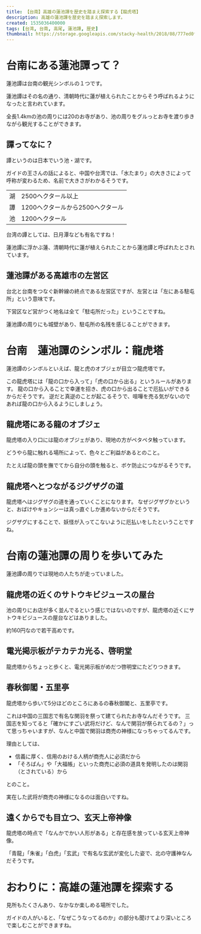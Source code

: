 ```yaml
---
title: 【台南】高雄の蓮池譚を歴史を踏まえ探索する【龍虎塔】
description: 高雄の蓮池譚を歴史を踏まえ探索します。
created: 1535036400000
tags: [台湾, 台南, 高尾, 蓮池譚, 歴史]
thumbnail: https://storage.googleapis.com/stacky-health/2018/08/777ed0fc1a09b27fc8550df4cf77533f.jpg
---
```


# 台南にある蓮池譚って？

<amp-img alt="蓮池譚の看板" src="https://storage.googleapis.com/stacky-health/2018/08/b4854063d158dd2d285cf176050fe41d.jpg" width="948" height="1264" layout="intrinsic" />

蓮池譚は台南の観光シンボルの１つです。

蓮池譚はその名の通り、清朝時代に蓮が植えられたことからそう呼ばれるようになったと言われています。

全長1.4kmの池の周りには20のお寺があり、池の周りをグルっとお寺を渡り歩きながら観光することができます。

<amp-img alt="蓮池譚の上に浮かぶお寺" src="https://storage.googleapis.com/stacky-health/2018/08/d0ecb19b316a76ffafe039c5d6dee2c3.jpg" width="1352" height="1352" layout="intrinsic" />

## 譚ってなに？
譚というのは日本でいう池・湖です。

ガイドの王さんの話によると、中国や台湾では、「水たまり」の大きさによって呼称が変わるため、名前で大きさがわかるそうです。

| | |
|---|----------------------|
| 湖 | 2500ヘクタール以上          |
| 譚 | 1200ヘクタールから2500ヘクタール |
| 池 | 1200ヘクタール            |

台湾の譚としては、日月潭なども有名ですね！

<amp-img alt="蓮池譚に浮かぶ蓮" src="https://storage.googleapis.com/stacky-health/2018/08/d996a565dd30004319f6fcec6cb941d7.jpg" width="1686" height="1264" layout="intrinsic" />

蓮池譚に浮かぶ蓮、清朝時代に蓮が植えられたことから蓮池譚と呼ばれたとされています。

## 蓮池譚がある高雄市の左営区
台北と台南をつなぐ新幹線の終点である左営区ですが、左営とは「左にある駐屯所」という意味です。

下営区など営がつく地名は全て「駐屯所だった」ということですね。

蓮池譚の周りにも城壁があり、駐屯所の名残を感じることができます。

<amp-img alt="蓮池譚の周りの城壁" src="https://storage.googleapis.com/stacky-health/2018/09/a0c90ef2fc2f591f4116a9ee6d9e66b1.jpg" width="1686" height="1264" layout="intrinsic" />

<amp-img alt="蓮池譚の周りの城壁の上から見た景色" src="https://storage.googleapis.com/stacky-health/2018/09/ce7986f1a6b0448644b3bf1179beff16.jpg" width="1686" height="1264" layout="intrinsic" />

# 台南　蓮池譚のシンボル：龍虎塔
蓮池譚のシンボルといえば、龍と虎のオブジェが目立つ龍虎塔です。

この龍虎塔には「龍の口から入って」「虎の口から出る」というルールがあります。
龍の口から入ることで幸運を招き、虎の口から出ることで厄払いができるからだそうです。
逆だと真逆のことが起こるそうで、喧嘩を売る気がないのであれば龍の口から入るようにしましょう。

<amp-img alt="蓮池譚にある龍虎塔" src="https://storage.googleapis.com/stacky-health/2018/08/26e94c6f025ecf75dd8183ec647e169e-1.jpg" width="1686" height="1264" layout="intrinsic" />

<amp-img alt="龍虎塔の中" src="https://storage.googleapis.com/stacky-health/2018/08/294f6e5fc590952c80be02037f42ca7c-1.jpg" width="1686" height="1264" layout="intrinsic" />

## 龍虎塔にある龍のオブジェ
龍虎塔の入り口には龍のオブジェがあり、現地の方がペタペタ触っています。

どうやら龍に触れる場所によって、色々とご利益があるとのこと。

たとえば龍の頭を撫でてから自分の頭を触ると、ボケ防止につながるそうです。

<amp-img alt="龍虎塔にある龍のオブジェ" src="https://storage.googleapis.com/stacky-health/2018/08/a5d1126867e5ba673f46daa044ebc7e8-1.jpg" width="1686" height="1264" layout="intrinsic" />

## 龍虎塔へとつながるジグザグの道
龍虎塔へはジグザグの道を通っていくことになります。
なぜジグザグかというと、おばけやキョンシーは真っ直ぐしか進めないからだそうです。

ジグザグにすることで、妖怪が入ってこないように厄払いをしたということですね。

<amp-img alt="龍虎塔へとつながるジグザグの道" src="https://storage.googleapis.com/stacky-health/2018/08/edcdacc2896c7845c5d464581887e1f6-1.jpg" width="1686" height="1264" layout="intrinsic" />

# 台南の蓮池譚の周りを歩いてみた

<amp-img alt="蓮池譚の周りで走る人々" src="https://storage.googleapis.com/stacky-health/2018/08/c533dc3d88a8fda74a66a4674c696f44-1.jpg" width="1264" height="1264" layout="intrinsic" />

蓮池譚の周りでは現地の人たちが走っていました。

## 龍虎塔の近くのサトウキビジュースの屋台
池の周りにお店が多く並んでるという感じではないのですが、龍虎塔の近くにサトウキビジュースの屋台などはありました。

約160円なので若干高めです。

<amp-img alt="蓮池譚の周りにあるサトウキビジュースのお店" src="https://storage.googleapis.com/stacky-health/2018/08/810cecc05816b42e700ec2ef0acfff19-1.jpg" width="948" height="1264" layout="intrinsic" />

## 電光掲示板がテカテカ光る、啓明堂
龍虎塔からちょっと歩くと、電光掲示板がめだつ啓明堂にたどりつきます。

<amp-img alt="啓明堂" src="https://storage.googleapis.com/stacky-health/2018/08/e6677ff72fa5e44c42a90e2b7b696972-1.jpg" width="1686" height="1264" layout="intrinsic" />

<amp-img alt="啓明堂の中" src="https://storage.googleapis.com/stacky-health/2018/09/f176287bc882e018b619af150cabcebc.jpg" width="1686" height="1264" layout="intrinsic" />

## 春秋御閣・五里亭
龍虎塔から歩いて5分ほどのところにあるの春秋御閣と、五里亭です。

これは中国の三国志で有名な関羽を祭って建てられたお寺なんだそうです。
三国志を知ってると「確かにすごい武将だけど、なんで関羽が祭られてるの？」って思っちゃいますが、なんと中国で関羽は商売の神様になっちゃってるんです。

理由としては、

- 信義に厚く、信用のおける人柄が商売人に必須だから
- 「そろばん」や「大福帳」といった商売に必須の道具を発明したのは関羽（とされている）から

とのこと。

実在した武将が商売の神様になるのは面白いですね。

<amp-img alt="春秋御閣" src="https://storage.googleapis.com/stacky-health/2018/08/c06fff8a9bdc8ae94d525e30e310df94-1.jpg" width="1686" height="1264" layout="intrinsic" />

<amp-img alt="水に浮かぶ五里亭" src="https://storage.googleapis.com/stacky-health/2018/08/150c5eb5123fc0bb8ef67045279b4ae3-1.jpg" width="1686" height="1264" layout="intrinsic" />

## 遠くからでも目立つ、玄天上帝神像
龍虎塔の時点で「なんかでかい人形がある」と存在感を放っている玄天上帝神像。

「青龍」「朱雀」「白虎」「玄武」で有名な玄武が変化した姿で、北の守護神なんだそうです。

<amp-img alt="玄天上帝神像" src="https://storage.googleapis.com/stacky-health/2018/08/12f164746976a289cddf59eab0f4a1b0-1.jpg" width="1264" height="1264" layout="intrinsic" />

<amp-img alt="玄天上帝神像の大きさに圧巻" src="https://storage.googleapis.com/stacky-health/2018/08/4613407887a349e9d4d52d1d8b1ee868-1.jpg" width="1264" height="1264" layout="intrinsic" />

# おわりに：高雄の蓮池譚を探索する

見所もたくさんあり、なかなか楽しめる場所でした。

ガイドの人がいると、「なぜこうなってるのか」の部分も聞けてより深いところで楽しむことができますね。
